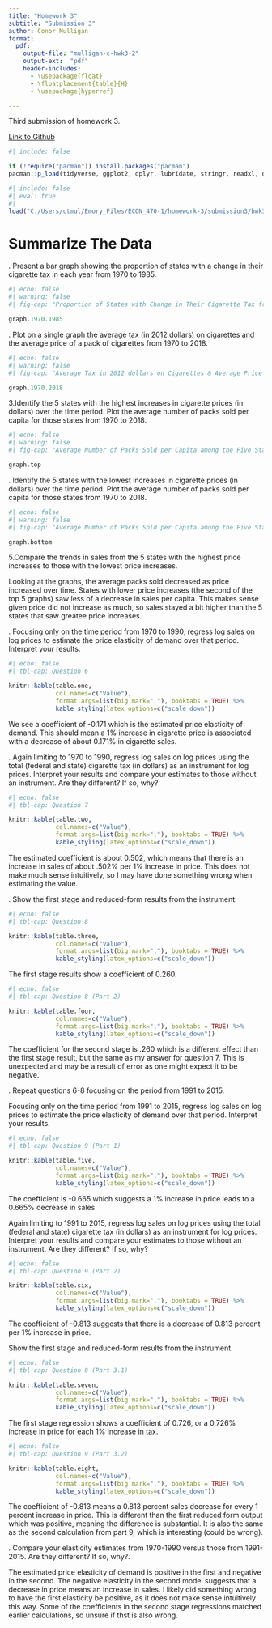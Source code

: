 ```yaml
---
title: "Homework 3"
subtitle: "Submission 3"
author: Conor Mulligan
format:
  pdf:
    output-file: "mulligan-c-hwk3-2"
    output-ext:  "pdf"
    header-includes:
      - \usepackage{float}
      - \floatplacement{table}{H}
      - \usepackage{hyperref}

---
```


Third submission of homework 3. 

[Link to Github](https://github.com/cmulliga/homework-3)


```r
#| include: false

if (!require("pacman")) install.packages("pacman")
pacman::p_load(tidyverse, ggplot2, dplyr, lubridate, stringr, readxl, data.table, gdata, fixest, knitr, modelsummary, kableExtra)
```

```r
#| include: false
#| eval: true
#| 
load("C:/Users/ctmul/Emory_Files/ECON_470-1/homework-3/submission3/hwk3_workspace.Rdata")
```

\newpage
# Summarize The Data

\vspace{.2in}
\noindent 1. Present a bar graph showing the proportion of states with a change in their cigarette tax in each year from 1970 to 1985.<br>

```r
#| echo: false
#| warning: false
#| fig-cap: "Proportion of States with Change in Their Cigarette Tax from 1970 to 1985"

graph.1970.1985

```

\newpage
\noindent 2. Plot on a single graph the average tax (in 2012 dollars) on cigarettes and the average price of a pack of cigarettes from 1970 to 2018.<br>


```r
#| echo: false
#| warning: false
#| fig-cap: "Average Tax in 2012 dollars on Cigarettes & Average Price of a Pack of Cigarettes from 1970 to 2018"

graph.1970.2018

```


\newpage
\noindent 3.Identify the 5 states with the highest increases in cigarette prices (in dollars) over the time period. Plot the average number of packs sold per capita for those states from 1970 to 2018.<br>


```r
#| echo: false
#| warning: false
#| fig-cap: "Average Number of Packs Sold per Capita among the Five States with the Highest Increases in Cigarette Prices from 1970 to 2018"

graph.top

```

\newpage
\noindent 4. Identify the 5 states with the lowest increases in cigarette prices (in dollars) over the time period. Plot the average number of packs sold per capita for those states from 1970 to 2018.<br>


```r
#| echo: false
#| warning: false
#| fig-cap: "Average Number of Packs Sold per Capita among the Five States with the Lowest Increases in Cigarette Prices from 1970 to 2018"

graph.bottom

```

\newpage
\noindent 5.Compare the trends in sales from the 5 states with the highest price increases to those with the lowest price increases.<br>

Looking at the graphs, the average packs sold decreased as price increased over time. States with lower price increases (the second of the top 5 graphs) saw less of a decrease in sales per capita. This makes sense given price did not increase as much, so sales stayed a bit higher than the 5 states that saw greatee price increases. 


\newpage
\noindent 6. Focusing only on the time period from 1970 to 1990, regress log sales on log prices to estimate the price elasticity of demand over that period. Interpret your results.<br>

```r
#| echo: false
#| tbl-cap: Question 6

knitr::kable(table.one, 
             col.names=c("Value"),
             format.args=list(big.mark=","), booktabs = TRUE) %>%
             kable_styling(latex_options=c("scale_down"))
```

We see a coefficient of -0.171 which is the estimated price elasticity of demand. This should mean a 1% increase in cigarette price is associated with a decrease of about 0.171% in cigarette sales. 

\newpage
\noindent 7. Again limiting to 1970 to 1990, regress log sales on log prices using the total (federal and state) cigarette tax (in dollars) as an instrument for log prices. Interpret your results and compare your estimates to those without an instrument. Are they different? If so, why?


```r
#| echo: false
#| tbl-cap: Question 7

knitr::kable(table.two, 
             col.names=c("Value"),
             format.args=list(big.mark=","), booktabs = TRUE) %>%
             kable_styling(latex_options=c("scale_down"))
```

The estimated coefficient is about 0.502, which means that there is an increase in sales of about .502% per 1% increase in price. This does not make much sense intuitively, so I may have done something wrong when estimating the value.

\newpage
\noindent 8. Show the first stage and reduced-form results from the instrument.<br>


```r
#| echo: false
#| tbl-cap: Question 8

knitr::kable(table.three, 
             col.names=c("Value"),
             format.args=list(big.mark=","), booktabs = TRUE) %>%
             kable_styling(latex_options=c("scale_down"))
```

The first stage results show a coefficient of 0.260.
```r
#| echo: false
#| tbl-cap: Question 8 (Part 2)

knitr::kable(table.four, 
             col.names=c("Value"),
             format.args=list(big.mark=","), booktabs = TRUE) %>%
             kable_styling(latex_options=c("scale_down"))
```

The coefficient for the second stage is .260 which is a different effect than the first stage result, but the same as my answer for question 7. This is unexpected and may be a result of error as one might expect it to be negative.

\newpage
\noindent 9. Repeat questions 6-8 focusing on the period from 1991 to 2015.<br>

\noindent 9.1 Focusing only on the time period from 1991 to 2015, regress log sales on log prices to estimate the price elasticity of demand over that period. Interpret your results.<br>

```r
#| echo: false
#| tbl-cap: Question 9 (Part 1)

knitr::kable(table.five, 
             col.names=c("Value"),
             format.args=list(big.mark=","), booktabs = TRUE) %>%
             kable_styling(latex_options=c("scale_down"))
```

The coefficient is -0.665 which suggests a 1% increase in price leads to a 0.665% decrease in sales.

\newpage
\noindent 9.2 Again limiting to 1991 to 2015, regress log sales on log prices using the total (federal and state) cigarette tax (in dollars) as an instrument for log prices. Interpret your results and compare your estimates to those without an instrument. Are they different? If so, why?


```r
#| echo: false
#| tbl-cap: Question 9 (Part 2)

knitr::kable(table.six, 
             col.names=c("Value"),
             format.args=list(big.mark=","), booktabs = TRUE) %>%
             kable_styling(latex_options=c("scale_down"))
```

The coefficient of -0.813 suggests that there is a decrease of 0.813 percent per 1% increase in price.

\newpage
\noindent 9.3 Show the first stage and reduced-form results from the instrument.<br>
```r
#| echo: false
#| tbl-cap: Question 9 (Part 3.1)

knitr::kable(table.seven, 
             col.names=c("Value"),
             format.args=list(big.mark=","), booktabs = TRUE) %>%
             kable_styling(latex_options=c("scale_down"))
```

The first stage regression shows a coefficient of 0.726, or a 0.726% increase in price for each 1% increase in tax.

```r
#| echo: false
#| tbl-cap: Question 9 (Part 3.2)

knitr::kable(table.eight, 
             col.names=c("Value"),
             format.args=list(big.mark=","), booktabs = TRUE) %>%
             kable_styling(latex_options=c("scale_down"))
```

The coefficient of -0.813 means a 0.813 percent sales decrease for every 1 percent increase in price. This is different than the first reduced form output which was positive, meaning the difference is substantial. It is also the same as the second calculation from part 9, which is interesting (could be wrong).

\newpage
\noindent 10. Compare your elasticity estimates from 1970-1990 versus those from 1991-2015. Are they different? If so, why?.<br>

The estimated price elasticity of demand is positive in the first and negative in the second. The negative elasticity in the second model suggests that a decrease in price means an increase in sales. I likely did something wrong to have the first elasticity be positive, as it does not make sense intuitively this way. Some of the coefficients in the second stage regressions matched earlier calculations, so unsure if thst is also wrong.